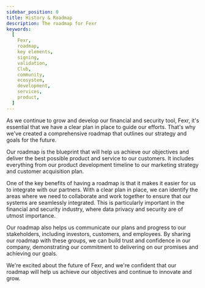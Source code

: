 ```yaml
---
sidebar_position: 0
title: History & Roadmap
description: The roadmap for Fexr
keywords:
  [
    Fexr,
    roadmap,
    key elements,
    signing,
    validation,
    Club,
    community,
    ecosystem,
    development,
    services,
    product,
  ]
---
```



As we continue to grow and develop our financial and security tool, Fexr, it's essential that we have a clear plan in place to guide our efforts. That's why we've created a comprehensive roadmap that outlines our strategy and goals for the future.

Our roadmap is the blueprint that will help us achieve our objectives and deliver the best possible product and service to our customers. It includes everything from our product development timeline to our marketing strategy and customer acquisition plan.

One of the key benefits of having a roadmap is that it makes it easier for us to integrate with our partners. With a clear plan in place, we can identify the areas where we need to collaborate and work together to ensure that our systems are seamlessly integrated. This is particularly important in the financial and security industry, where data privacy and security are of utmost importance.

Our roadmap also helps us communicate our plans and progress to our stakeholders, including investors, customers, and employees. By sharing our roadmap with these groups, we can build trust and confidence in our company, demonstrating our commitment to delivering on our promises and achieving our goals.

We're excited about the future of Fexr, and we're confident that our roadmap will help us achieve our objectives and continue to innovate and grow.

<Timeline />